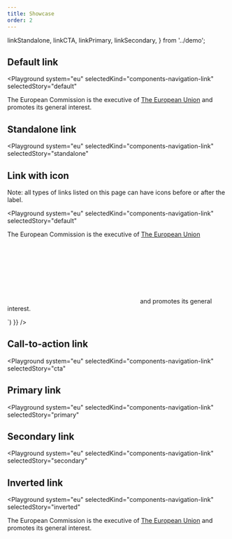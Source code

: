 ```yaml
---
title: Showcase
order: 2
---
```


  linkStandalone,
  linkCTA,
  linkPrimary,
  linkSecondary,
} from '../demo';

## Default link

<Playground
  system="eu"
  selectedKind="components-navigation-link"
  selectedStory="default"
>
  <p className="ecl-u-type-paragraph">The European Commission is the executive of <a href="/example#123123" className="ecl-link">The European Union</a> and promotes its general interest.</p>
</Playground>

## Standalone link

<Playground
  system="eu"
  selectedKind="components-navigation-link"
  selectedStory="standalone"
>
  <Html markup={linkStandalone} />
</Playground>

## Link with icon

Note: all types of links listed on this page can have icons before or after the label.

<Playground
  system="eu"
  selectedKind="components-navigation-link"
  selectedStory="default"
>
  <div dangerouslySetInnerHTML={{ __html: correctSvgPath(`<p class="ecl-u-type-paragraph">The European Commission is the executive of <a href="/example#235231" class="ecl-link ecl-link--default ecl-link--icon"><span class="ecl-link__label">The European Union</span><svg class="ecl-icon ecl-icon--fluid ecl-link__icon" focusable="false" aria-hidden="false" role="img"><title>Links to an external domain</title><use xlink:href="/icons.svg#external"></use></svg></a> and promotes its general interest.</p>`) }} />
</Playground>

## Call-to-action link

<Playground
  system="eu"
  selectedKind="components-navigation-link"
  selectedStory="cta"
>
  <Html markup={linkCTA} />
</Playground>

## Primary link

<Playground
  system="eu"
  selectedKind="components-navigation-link"
  selectedStory="primary"
>
  <Html markup={linkPrimary} />
</Playground>

## Secondary link

<Playground
  system="eu"
  selectedKind="components-navigation-link"
  selectedStory="secondary"
>
  <Html markup={linkSecondary} />
</Playground>

## Inverted link

<Playground
  system="eu"
  selectedKind="components-navigation-link"
  selectedStory="inverted"
>

  <p className="ecl-u-type-paragraph ecl-u-bg-dark ecl-u-type-color-white">The European Commission is the executive of <a href="/example#345252" className="ecl-link ecl-link--inverted">The European Union</a>
    and promotes its general interest. </p>
</Playground>
